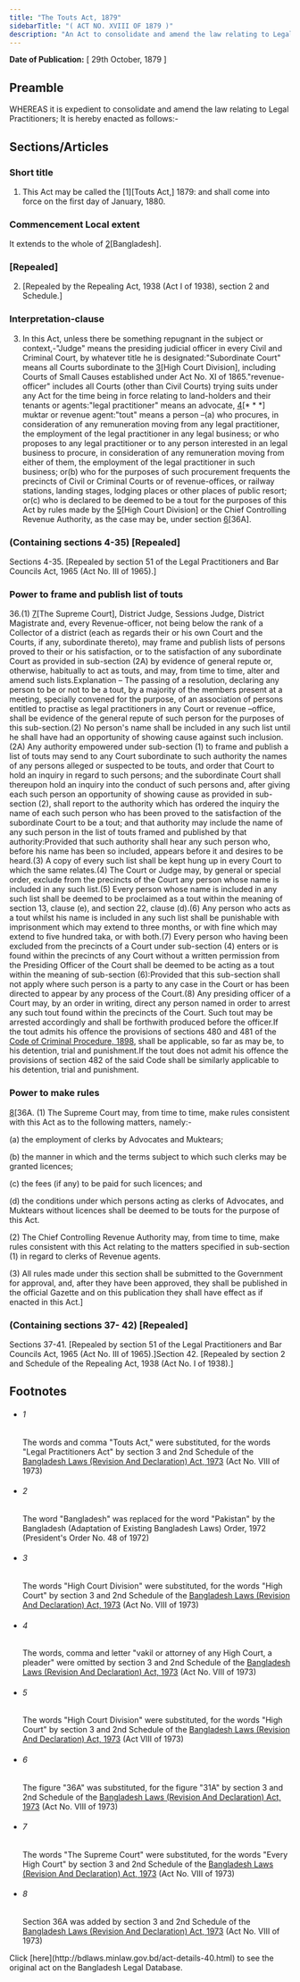 ```yaml
---
title: "The Touts Act, 1879"
sidebarTitle: "( ACT NO. XVIII OF 1879 )"
description: "An Act to consolidate and amend the law relating to Legal Practitioners."
---
```


**Date of Publication:** [ 29th October, 1879 ]

## Preamble

WHEREAS it is expedient to consolidate and amend the law relating to Legal Practitioners; It is hereby enacted as follows:-

## Sections/Articles

### Short title

1. This Act may be called the [1][Touts Act,] 1879: and shall come into force on the first day of January, 1880.

### Commencement Local extent

It extends to the whole of [2](1)[Bangladesh].

### [Repealed]

2. [Repealed by the Repealing Act, 1938 (Act I of 1938), section 2 and Schedule.]

### Interpretation-clause

3. In this Act, unless there be something repugnant in the subject or context,-"Judge" means the presiding judicial officer in every Civil and Criminal Court, by whatever title he is designated:"Subordinate Court" means all Courts subordinate to the [3](1)[High Court Division], including Courts of Small Causes established under Act No. XI of 1865."revenue-officer" includes all Courts (other than Civil Courts) trying suits under any Act for the time being in force relating to land-holders and their tenants or agents:"legal practitioner" means an advocate, [4](2)[\* \* \*] muktar or revenue agent:"tout" means a person –(a) who procures, in consideration of any remuneration moving from any legal practitioner, the employment of the legal practitioner in any legal business; or who proposes to any legal practitioner or to any person interested in an legal business to procure, in consideration of any remuneration moving from either of them, the employment of the legal practitioner in such business; or(b) who for the purposes of such procurement frequents the precincts of Civil or Criminal Courts or of revenue-offices, or railway stations, landing stages, lodging places or other places of public resort; or(c) who is declared to be deemed to be a tout for the purposes of this Act by rules made by the [5](3)[High Court Division] or the Chief Controlling Revenue Authority, as the case may be, under section [6](4)[36A].

### (Containing sections 4-35) [Repealed]

Sections 4-35. [Repealed by section 51 of the Legal Practitioners and Bar Councils Act, 1965 (Act No. III of 1965).]

### Power to frame and publish list of touts

36.(1) [7](1)[The Supreme Court], District Judge, Sessions Judge, District Magistrate and, every Revenue-officer, not being below the rank of a Collector of a district (each as regards their or his own Court and the Courts, if any, subordinate thereto), may frame and publish lists of persons proved to their or his satisfaction, or to the satisfaction of any subordinate Court as provided in sub-section (2A) by evidence of general repute or, otherwise, habitually to act as touts, and may, from time to time, alter and amend such lists.Explanation – The passing of a resolution, declaring any person to be or not to be a tout, by a majority of the members present at a meeting, specially convened for the purpose, of an association of persons entitled to practise as legal practitioners in any Court or revenue –office, shall be evidence of the general repute of such person for the purposes of this sub-section.(2) No person's name shall be included in any such list until he shall have had an opportunity of showing cause against such inclusion.(2A) Any authority empowered under sub-section (1) to frame and publish a list of touts may send to any Court subordinate to such authority the names of any persons alleged or suspected to be touts, and order that Court to hold an inquiry in regard to such persons; and the subordinate Court shall thereupon hold an inquiry into the conduct of such persons and, after giving each such person an opportunity of showing cause as provided in sub-section (2), shall report to the authority which has ordered the inquiry the name of each such person who has been proved to the satisfaction of the subordinate Court to be a tout; and that authority may include the name of any such person in the list of touts framed and published by that authority:Provided that such authority shall hear any such person who, before his name has been so included, appears before it and desires to be heard.(3) A copy of every such list shall be kept hung up in every Court to which the same relates.(4) The Court or Judge may, by general or special order, exclude from the precincts of the Court any person whose name is included in any such list.(5) Every person whose name is included in any such list shall be deemed to be proclaimed as a tout within the meaning of section 13, clause (e), and section 22, clause (d).(6) Any person who acts as a tout whilst his name is included in any such list shall be punishable with imprisonment which may extend to three months, or with fine which may extend to five hundred taka, or with both.(7) Every person who having been excluded from the precincts of a Court under sub-section (4) enters or is found within the precincts of any Court without a written permission from the Presiding Officer of the Court shall be deemed to be acting as a tout within the meaning of sub-section (6):Provided that this sub-section shall not apply where such person is a party to any case in the Court or has been directed to appear by any process of the Court.(8) Any presiding officer of a Court may, by an order in writing, direct any person named in order to arrest any such tout found within the precincts of the Court. Such tout may be arrested accordingly and shall be forthwith produced before the officer.If the tout admits his offence the provisions of sections 480 and 481 of the [Code of Criminal Procedure, 1898](/laws/act-75 "Code of Criminal Procedure, 1898"), shall be applicable, so far as may be, to his detention, trial and punishment.If the tout does not admit his offence the provisions of section 482 of the said Code shall be similarly applicable to his detention, trial and punishment.

### Power to make rules

[8](1)[36A. (1) The Supreme Court may, from time to time, make rules consistent with this Act as to the following matters, namely:-

(a) the employment of clerks by Advocates and Muktears;

(b) the manner in which and the terms subject to which such clerks may be granted licences;

(c) the fees (if any) to be paid for such licences; and

(d) the conditions under which persons acting as clerks of Advocates, and Muktears without licences shall be deemed to be touts for the purpose of this Act.

(2) The Chief Controlling Revenue Authority may, from time to time, make rules consistent with this Act relating to the matters specified in sub-section (1) in regard to clerks of Revenue agents.

(3) All rules made under this section shall be submitted to the Government for approval, and, after they have been approved, they shall be published in the official Gazette and on this publication they shall have effect as if enacted in this Act.]

### (Containing sections 37- 42) [Repealed]

Sections 37-41. [Repealed by section 51 of the Legal Practitioners and Bar Councils Act, 1965 (Act No. III of 1965).]Section 42. [Repealed by section 2 and Schedule of the Repealing Act, 1938 (Act No. I of 1938).]

## Footnotes

- ###### 1

  The words and comma "Touts Act," were substituted, for the words "Legal Practitioners Act" by section 3 and 2nd Schedule of the [Bangladesh Laws (Revision And Declaration) Act, 1973](/laws/act-430 "Bangladesh Laws (Revision And Declaration) Act, 1973") (Act No. VIII of 1973)

- ###### 2

  The word "Bangladesh" was replaced for the word "Pakistan" by the Bangladesh (Adaptation of Existing Bangladesh Laws) Order, 1972 (President's Order No. 48 of 1972)

- ###### 3

  The words "High Court Division" were substituted, for the words "High Court" by section 3 and 2nd Schedule of the [Bangladesh Laws (Revision And Declaration) Act, 1973](/laws/act-430 "Bangladesh Laws (Revision And Declaration) Act, 1973") (Act No. VIII of 1973)

- ###### 4

  The words, comma and letter "vakil or attorney of any High Court, a pleader" were omitted by section 3 and 2nd Schedule of the [Bangladesh Laws (Revision And Declaration) Act, 1973](/laws/act-430 "Bangladesh Laws (Revision And Declaration) Act, 1973") (Act No. VIII of 1973)

- ###### 5

  The words "High Court Division" were substituted, for the words "High Court" by section 3 and 2nd Schedule of the [Bangladesh Laws (Revision And Declaration) Act, 1973](/laws/act-430 "Bangladesh Laws (Revision And Declaration) Act, 1973") (Act VIII of 1973)

- ###### 6

  The figure "36A" was substituted, for the figure "31A" by section 3 and 2nd Schedule of the [Bangladesh Laws (Revision And Declaration) Act, 1973](/laws/act-430 "Bangladesh Laws (Revision And Declaration) Act, 1973") (Act No. VIII of 1973)

- ###### 7

  The words "The Supreme Court" were substituted, for the words "Every High Court" by section 3 and 2nd Schedule of the [Bangladesh Laws (Revision And Declaration) Act, 1973](/laws/act-430 "Bangladesh Laws (Revision And Declaration) Act, 1973") (Act No. VIII of 1973)

- ###### 8

  Section 36A was added by section 3 and 2nd Schedule of the [Bangladesh Laws (Revision And Declaration) Act, 1973](/laws/act-430 "Bangladesh Laws (Revision And Declaration) Act, 1973") (Act No. VIII of 1973)

<Note>
  Click [here](http://bdlaws.minlaw.gov.bd/act-details-40.html) to see the original act on the Bangladesh Legal Database.
</Note>
